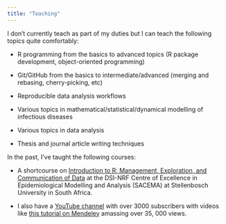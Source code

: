 ```yaml
---
title: "Teaching"
---
```


I don't currently teach as part of my duties but I can teach the following
topics quite comfortably:

* R programming from the basics to advanced topics (R package development, object-oriented programming)

* Git/GitHub from the basics to intermediate/advanced (merging and rebasing, cherry-picking, etc)

* Reproducible data analysis workflows

* Various topics in mathematical/statistical/dynamical modelling of infectious diseases

* Various topics in data analysis

* Thesis and journal article writing techniques

In the past, I've taught the following courses:

* A shortcourse on [Introduction to R: Management, Exploration, and Communication
of Data](https://www.sacema.org/opportunities/short-courses/) at the DSI-NRF
Centre of Excellence in Epidemiological Modelling and Analysis (SACEMA) at
Stellenbosch University in South Africa.

* I also have a [YouTube channel](https://www.youtube.com/channel/UC2T5okssLdyVrMWHG1BBZnw) with
over 3000 subscribers with videos like
[this tutorial on Mendeley](https://www.youtube.com/watch?v=WWz8yrxNB74)
amassing over 35, 000 views.